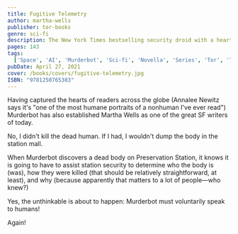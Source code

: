 ```yaml
---
title: Fugitive Telemetry
author: martha-wells
publisher: tor-books
genre: sci-fi
description: The New York Times bestselling security droid with a heart (though it wouldn't admit it!) is back in Fugitive Telemetry!
pages: 143
tags:
  ['Space', 'AI', 'Murderbot', 'Sci-fi', 'Novella', 'Series', 'Tor', 'Tor.com']
pubDate: April 27, 2021
cover: /books/covers/fugitive-telemetry.jpg
ISBN: "9781250765383"
---
```


Having captured the hearts of readers across the globe (Annalee Newitz says it's "one of the most humane portraits of a nonhuman I've ever read") Murderbot has also established Martha Wells as one of the great SF writers of today.

No, I didn't kill the dead human. If I had, I wouldn't dump the body in the station mall.

When Murderbot discovers a dead body on Preservation Station, it knows it is going to have to assist station security to determine who the body is (was), how they were killed (that should be relatively straightforward, at least), and why (because apparently that matters to a lot of people—who knew?)

Yes, the unthinkable is about to happen: Murderbot must voluntarily speak to humans!

Again!
